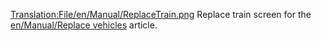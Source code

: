 [[Translation:File/en/Manual/ReplaceTrain.png]]
Replace train screen for the [[en/Manual/Replace vehicles]] article.